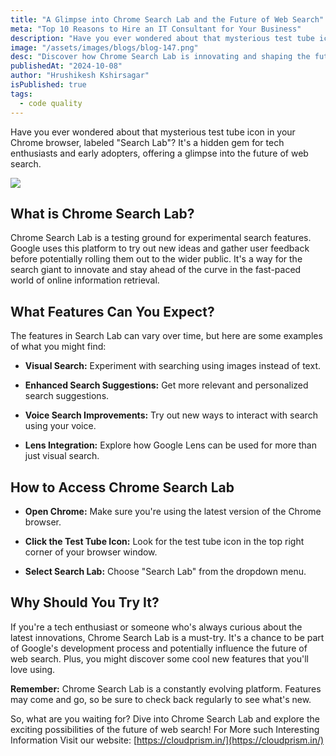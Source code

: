 ```yaml
---
title: "A Glimpse into Chrome Search Lab and the Future of Web Search"
meta: "Top 10 Reasons to Hire an IT Consultant for Your Business"
description: "Have you ever wondered about that mysterious test tube icon in your Chrome browser, labeled Search Lab ? It's a hidden gem for tech enthusiasts and early adopters, offering a glimpse into the future of web search."
image: "/assets/images/blogs/blog-147.png"
desc: "Discover how Chrome Search Lab is innovating and shaping the future of web search, bringing new features and smarter technology"
publishedAt: "2024-10-08"
author: "Hrushikesh Kshirsagar"
isPublished: true
tags:
  - code quality
---
```


Have you ever wondered about that mysterious test tube icon in your Chrome browser, labeled "Search Lab"? It's a hidden gem for tech enthusiasts and early adopters, offering a glimpse into the future of web search.

<Image src="/assets/images/blogs/blog-148.png" />

## What is Chrome Search Lab?

Chrome Search Lab is a testing ground for experimental search features. Google uses this platform to try out new ideas and gather user feedback before potentially rolling them out to the wider public. It's a way for the search giant to innovate and stay ahead of the curve in the fast-paced world of online information retrieval.

## What Features Can You Expect?

The features in Search Lab can vary over time, but here are some examples of what you might find:

- **Visual Search:** Experiment with searching using images instead of text.

- **Enhanced Search Suggestions:** Get more relevant and personalized search suggestions.

- **Voice Search Improvements:** Try out new ways to interact with search using your voice.

- **Lens Integration:** Explore how Google Lens can be used for more than just visual search.

## How to Access Chrome Search Lab

- **Open Chrome:** Make sure you're using the latest version of the Chrome browser.

- **Click the Test Tube Icon:** Look for the test tube icon in the top right corner of your browser window.

- **Select Search Lab:** Choose "Search Lab" from the dropdown menu.

## Why Should You Try It?

If you're a tech enthusiast or someone who's always curious about the latest innovations, Chrome Search Lab is a must-try. It's a chance to be part of Google's development process and potentially influence the future of web search. Plus, you might discover some cool new features that you'll love using.

**Remember:** Chrome Search Lab is a constantly evolving platform. Features may come and go, so be sure to check back regularly to see what's new.

So, what are you waiting for? Dive into Chrome Search Lab and explore the exciting possibilities of the future of web search!
For More such Interesting Information Visit our website: [https://cloudprism.in/](https://cloudprism.in/)
